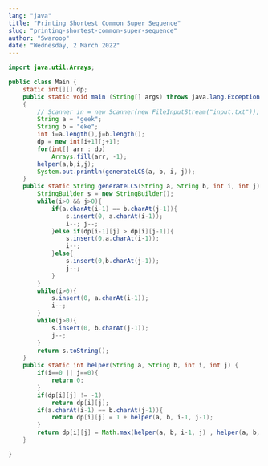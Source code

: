 ```yaml
---
lang: "java"
title: "Printing Shortest Common Super Sequence"
slug: "printing-shortest-common-super-sequence"
author: "Swaroop"
date: "Wednesday, 2 March 2022"
---
```

```java
import java.util.Arrays;

public class Main {
	static int[][] dp;
    public static void main (String[] args) throws java.lang.Exception
	{
		// Scanner in = new Scanner(new FileInputStream("input.txt"));
		String a = "geek";
		String b = "eke";
		int i=a.length(),j=b.length();
		dp = new int[i+1][j+1];
		for(int[] arr : dp)
			Arrays.fill(arr, -1);
		helper(a,b,i,j);
		System.out.println(generateLCS(a, b, i, j));
	}
	public static String generateLCS(String a, String b, int i, int j) {
		StringBuilder s = new StringBuilder();
		while(i>0 && j>0){
			if(a.charAt(i-1) == b.charAt(j-1)){
				s.insert(0, a.charAt(i-1));
				i--; j--;
			}else if(dp[i-1][j] > dp[i][j-1]){
				s.insert(0,a.charAt(i-1));
				i--;
			}else{
				s.insert(0,b.charAt(j-1));
				j--;
			}
		}
		while(i>0){
			s.insert(0, a.charAt(i-1));
			i--;
		}
		while(j>0){
			s.insert(0, b.charAt(j-1));
			j--;
		}
		return s.toString();
	}
	public static int helper(String a, String b, int i, int j) {
		if(i==0 || j==0){
			return 0;
		}
		if(dp[i][j] != -1) 
			return dp[i][j];
		if(a.charAt(i-1) == b.charAt(j-1)){
			return dp[i][j] = 1 + helper(a, b, i-1, j-1);
		}
		return dp[i][j] = Math.max(helper(a, b, i-1, j) , helper(a, b, i, j-1));
	}

}
```